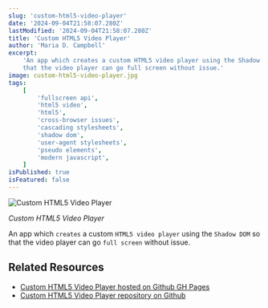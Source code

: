 ```yaml
---
slug: 'custom-html5-video-player'
date: '2024-09-04T21:58:07.280Z'
lastModified: '2024-09-04T21:58:07.280Z'
title: 'Custom HTML5 Video Player'
author: 'Maria D. Campbell'
excerpt:
    'An app which creates a custom HTML5 video player using the Shadow DOM so
    that the video player can go full screen without issue.'
image: custom-html5-video-player.jpg
tags:
    [
        'fullscreen api',
        'html5 video',
        'html5',
        'cross-browser issues',
        'cascading stylesheets',
        'shadow dom',
        'user-agent stylesheets',
        'pseudo elements',
        'modern javascript',
    ]
isPublished: true
isFeatured: false
---
```


![Custom HTML5 Video Player](custom-html5-video-player.jpg)

_Custom HTML5 Video Player_

An app which `creates` a custom `HTML5 video player` using the `Shadow DOM` so
that the video player can go `full screen` without issue.

## Related Resources

-   [Custom HTML5 Video Player hosted on Github GH Pages](https://interglobalmedia.github.io/custom-html5-video-player/)
-   [Custom HTML5 Video Player repository on Github](https://github.com/interglobalmedia/custom-html5-video-player)
